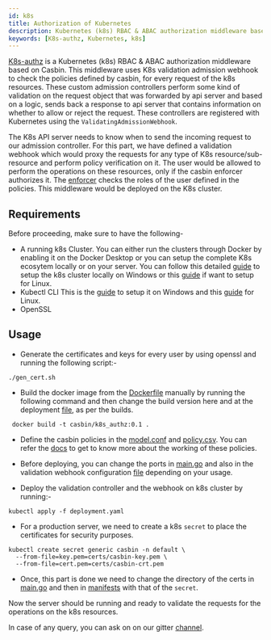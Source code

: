 ```yaml
---
id: k8s
title: Authorization of Kubernetes
description: Kubernetes (k8s) RBAC & ABAC authorization middleware based on Casbin
keywords: [K8s-authz, Kubernetes, k8s]
---
```


[K8s-authz](https://github.com/casbin/k8s-authz) is a Kubernetes (k8s) RBAC & ABAC authorization middleware based on Casbin. This middleware uses K8s validation admission webhook to check the policies defined by casbin, for every request of the k8s resources. These custom admission controllers perform some kind of validation on the request object that was forwarded by api server and based on a logic, sends back a response to api server that contains information on whether to allow or reject the request. These controllers are registered with Kubernetes using the `ValidatingAdmissionWebhook`.

The K8s API server needs to know when to send the incoming request to our admission controller. For this part, we have defined a validation webhook which would proxy the requests for any type of K8s resource/sub-resource and perform policy verification on it. The user would be allowed to perform the operations on these resources, only if the casbin enforcer authorizes it. The [enforcer](/docs/get-started#new-a-casbin-enforcer) checks the roles of the user defined in the policies. This middleware would be deployed on the K8s cluster. 

## Requirements

Before proceeding, make sure to have the following- 
- A running k8s Cluster. 
You can either run the clusters through Docker by enabling it on the Docker Desktop or you can setup the complete K8s ecosytem locally or on your server. You can follow this detailed [guide](https://rominirani.com/tutorial-getting-started-with-kubernetes-on-your-windows-laptop-with-minikube-3269b54a226) to setup the k8s cluster locally on Windows or this [guide](https://www.digitalocean.com/community/tutorials/how-to-create-a-kubernetes-cluster-using-kubeadm-on-ubuntu-18-04) if want to setup for Linux.
- Kubectl CLI
This is the [guide](https://master--kubernetes-io-master-staging.netlify.app/docs/tasks/tools/install-kubectl-windows/) to setup it on Windows and this [guide](https://kubernetes.io/docs/tasks/tools/install-kubectl-linux/) for Linux.
- OpenSSL

## Usage
- Generate the certificates and keys for every user by using openssl and running the following script:-  
```
./gen_cert.sh
```
- Build the docker image from the [Dockerfile](https://github.com/casbin/k8s-authz/blob/master/Dockerfile) manually by running the following command and then change the build version here and at the deployment [file](https://github.com/casbin/k8s-authz/blob/718f58c46e3dbf79063b5b1c18348c2fee5de9e9/manifests/deployment.yaml#L18), as per the builds. 
```
 docker build -t casbin/k8s_authz:0.1 .
```
- Define the casbin policies in the [model.conf](https://github.com/casbin/k8s-authz/blob/master/config/model.conf) and [policy.csv](https://github.com/casbin/k8s-authz/blob/master/config/policy.csv). You can refer the [docs](/docs/how-it-works) to get to know more about the working of these policies.

- Before deploying, you can change the ports in [main.go](https://github.com/casbin/k8s-authz/blob/master/main.go) and also in the validation webhook configuration [file](https://github.com/casbin/k8s-authz/blob/master/manifests/deployment.yaml) depending on your usage.
- Deploy the validation controller and the webhook on k8s cluster by running:-
```
kubectl apply -f deployment.yaml
```
- For a production server, we need to create a k8s `secret` to place the certificates for security purposes. 
```
kubectl create secret generic casbin -n default \
  --from-file=key.pem=certs/casbin-key.pem \
  --from-file=cert.pem=certs/casbin-crt.pem
```
- Once, this part is done we need to change the directory of the certs in [main.go](https://github.com/ashish493/k8s-authz/blob/3560551427c0431a9d4594ad1206f084ede37c49/main.go#L26) and then in [manifests](https://github.com/ashish493/k8s-authz/blob/3560551427c0431a9d4594ad1206f084ede37c49/manifests/deployment.yaml#L22) with that of the `secret`.

Now the server should be running and ready to validate the requests for the operations on the k8s resources. 

In case of any query, you can ask on on our gitter [channel](https://gitter.im/casbin/lobby).
